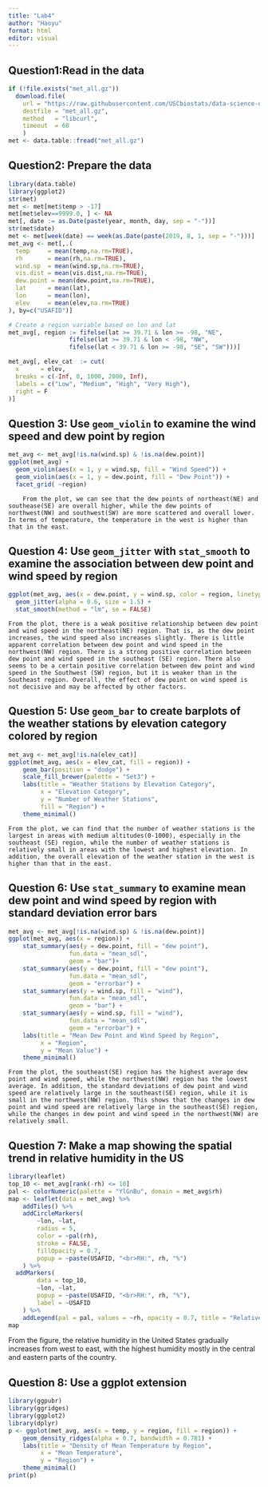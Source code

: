 ```yaml
---
title: "Lab4"
author: "Haoyu"
format: html
editor: visual
---
```


## Question1:Read in the data

```r
if (!file.exists("met_all.gz"))
  download.file(
    url = "https://raw.githubusercontent.com/USCbiostats/data-science-data/master/02_met/met_all.gz",
    destfile = "met_all.gz",
    method   = "libcurl",
    timeout  = 60
    )
met <- data.table::fread("met_all.gz")
```

## Question2: Prepare the data

```r
library(data.table)
library(ggplot2)
str(met)
met <- met[met$temp > -17]
met[met$elev==9999.0, ] <- NA
met[, date := as.Date(paste(year, month, day, sep = "-"))]
str(met$date)
met <- met[week(date) == week(as.Date(paste(2019, 8, 1, sep = "-")))]
met_avg <- met[,.(
  temp     = mean(temp,na.rm=TRUE),
  rh       = mean(rh,na.rm=TRUE),
  wind.sp  = mean(wind.sp,na.rm=TRUE),
  vis.dist = mean(vis.dist,na.rm=TRUE),
  dew.point = mean(dew.point,na.rm=TRUE),
  lat      = mean(lat),
  lon      = mean(lon), 
  elev     = mean(elev,na.rm=TRUE)
), by=c("USAFID")]

# Create a region variable based on lon and lat
met_avg[, region := fifelse(lat >= 39.71 & lon >= -98, "NE",
                 fifelse(lat >= 39.71 & lon < -98, "NW",
                 fifelse(lat < 39.71 & lon >= -98, "SE", "SW")))]

met_avg[, elev_cat  := cut(
  x      = elev,
  breaks = c(-Inf, 0, 1000, 2000, Inf),
  labels = c("Low", "Medium", "High", "Very High"),
  right = F
)]

```

## Question 3: **Use `geom_violin` to examine the wind speed and dew point by region**

```r
met_avg <- met_avg[!is.na(wind.sp) & !is.na(dew.point)]
ggplot(met_avg) +
  geom_violin(aes(x = 1, y = wind.sp, fill = "Wind Speed")) +
  geom_violin(aes(x = 1, y = dew.point, fill = "Dew Point")) +
  facet_grid( ~region) 
```

```         
    From the plot, we can see that the dew points of northeast(NE) and southease(SE) are overall higher, while the dew points of northwest(NW) and southwest(SW) are more scattered and overall lower. In terms of temperature, the temperature in the west is higher than that in the east.
```

## Question 4: **Use `geom_jitter` with `stat_smooth` to examine the association between dew point and wind speed by region**

```r
ggplot(met_avg, aes(x = dew.point, y = wind.sp, color = region, linetype = region)) +
  geom_jitter(alpha = 0.6, size = 1.5) +  
  stat_smooth(method = "lm", se = FALSE)  
```

```         
From the plot, there is a weak positive relationship between dew point and wind speed in the northeast(NE) region. That is, as the dew point increases, the wind speed also increases slightly. There is little apparent correlation between dew point and wind speed in the northwest(NW) region. There is a strong positive correlation between dew point and wind speed in the southeast (SE) region. There also seems to be a certain positive correlation between dew point and wind speed in the Southwest (SW) region, but it is weaker than in the Southeast region. Overall, the effect of dew point on wind speed is not decisive and may be affected by other factors.
```

## Question 5: **Use `geom_bar` to create barplots of the weather stations by elevation category colored by region**

```r
met_avg <- met_avg[!is.na(elev_cat)]
ggplot(met_avg, aes(x = elev_cat, fill = region)) +
    geom_bar(position = "dodge") +
    scale_fill_brewer(palette = "Set3") + 
    labs(title = "Weather Stations by Elevation Category",
         x = "Elevation Category",
         y = "Number of Weather Stations",
         fill = "Region") +
    theme_minimal()
```

```         
From the plot, we can find that the number of weather stations is the largest in areas with medium altitudes(0-1000), especially in the southeast (SE) region, while the number of weather stations is relatively small in areas with the lowest and highest elevation. In addition, the overall elevation of the weather station in the west is higher than that in the east.
```

## Question 6: **Use `stat_summary` to examine mean dew point and wind speed by region with standard deviation error bars**

```r
met_avg <- met_avg[!is.na(wind.sp) & !is.na(dew.point)]
ggplot(met_avg, aes(x = region)) +
    stat_summary(aes(y = dew.point, fill = "dew point"), 
                 fun.data = "mean_sdl", 
                 geom = "bar")+
    stat_summary(aes(y = dew.point, fill = "dew point"), 
                 fun.data = "mean_sdl", 
                 geom = "errorbar") +
    stat_summary(aes(y = wind.sp, fill = "wind"), 
                 fun.data = "mean_sdl", 
                 geom = "bar") +
    stat_summary(aes(y = wind.sp, fill = "wind"), 
                 fun.data = "mean_sdl", 
                 geom = "errorbar") +
    labs(title = "Mean Dew Point and Wind Speed by Region",
         x = "Region",
         y = "Mean Value") +
    theme_minimal()
```

```         
From the plot, the southeast(SE) region has the highest average dew point and wind speed, while the northwest(NW) region has the lowest average. In addition, the standard deviations of dew point and wind speed are relatively large in the southeast(SE) region, while it is small in the northwest(NW) region. This shows that the changes in dew point and wind speed are relatively large in the southeast(SE) region, while the changes in dew point and wind speed in the northwest(NW) are relatively small.
```

## Question 7: **Make a map showing the spatial trend in relative humidity in the US**

```r
library(leaflet)
top_10 <- met_avg[rank(-rh) <= 10]
pal <- colorNumeric(palette = "YlGnBu", domain = met_avg$rh)
map <- leaflet(data = met_avg) %>%
    addTiles() %>%
    addCircleMarkers(
        ~lon, ~lat,  
        radius = 5,
        color = ~pal(rh), 
        stroke = FALSE,
        fillOpacity = 0.7,
        popup = ~paste(USAFID, "<br>RH:", rh, "%")
    ) %>%
  addMarkers(
        data = top_10,
        ~lon, ~lat,
        popup = ~paste(USAFID, "<br>RH:", rh, "%"),
        label = ~USAFID
    ) %>%
    addLegend(pal = pal, values = ~rh, opacity = 0.7, title = "Relative Humidity (%)", position = "bottomright")
map
```

From the figure, the relative humidity in the United States gradually increases from west to east, with the highest humidity mostly in the central and eastern parts of the country.

## Question 8: **Use a ggplot extension**

```r
library(ggpubr)
library(ggridges)
library(ggplot2)
library(dplyr)
p <- ggplot(met_avg, aes(x = temp, y = region, fill = region)) +
    geom_density_ridges(alpha = 0.7, bandwidth = 0.781) + 
    labs(title = "Density of Mean Temperature by Region",
         x = "Mean Temperature",
         y = "Region") +
    theme_minimal() 
print(p)
```
